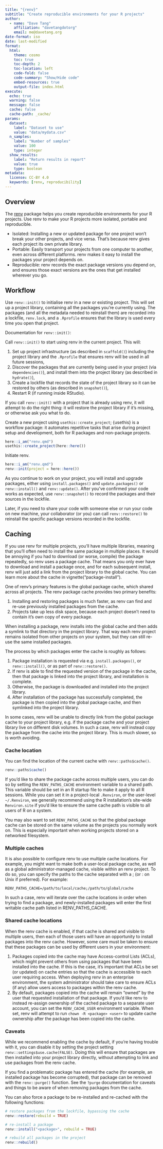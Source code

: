 ```yaml
---
title: "{renv}"
subtitle: "Create reproducible environments for your R projects"
author:
  - name: "Dave Tang"
    affiliation: "davetangdotorg"
    email: me@davetang.org
date-format: iso
date: last-modified
format:
  html:
    theme: cosmo
    toc: true
    toc-depth: 2
    toc-location: left
    code-fold: false
    code-summary: "Show/Hide code"
    embed-resources: true
    output-file: index.html
execute:
  echo: true
  warning: false
  message: false
  cache: false
  cache-path: _cache/
params:
  dataset:
    label: "Dataset to use"
    value: "data/mydata.csv"
  n_samples:
    label: "Number of samples"
    value: 100
    type: integer
  show_results:
    label: "Return results in report"
    value: true
    type: boolean
metadata:
  license: CC-BY 4.0
  keywords: [renv, reproducibility]
---
```


## Overview

The [renv](https://rstudio.github.io/renv/index.html) package helps you create reproducible environments for your R projects. Use renv to make your R projects more isolated, portable and reproducible.

* Isolated: Installing a new or updated package for one project won’t break your other projects, and vice versa. That’s because renv gives each project its own private library.
* Portable: Easily transport your projects from one computer to another, even across different platforms. renv makes it easy to install the packages your project depends on.
* Reproducible: renv records the exact package versions you depend on, and ensures those exact versions are the ones that get installed wherever you go.

## Workflow

Use `renv::init()` to initialise renv in a new or existing project. This will set up a project library, containing all the packages you're currently using. The packages (and all the metadata needed to reinstall them) are recorded into a lockfile, `renv.lock`, and a `.Rprofile` ensures that the library is used every time you open that project.

Documentation for `renv::init()`:

Call `renv::init()` to start using renv in the current project. This will:

1. Set up project infrastructure (as described in `scaffold()`) including the project library and the `.Rprofile` that ensures renv will be used in all future sessions,
2. Discover the packages that are currently being used in your project (via `dependencies()`), and install them into the project library (as described in `hydrate()`),
3. Create a lockfile that records the state of the project library so it can be restored by others (as described in `snapshot()`),
4. Restart R (if running inside RStudio).

If you call `renv::init()` with a project that is already using renv, it will attempt to do the right thing: it will restore the project library if it's missing, or otherwise ask you what to do.

Create a new project using `usethis::create_project`; {usethis} is a workflow package: it automates repetitive tasks that arise during project setup and development, both for R packages and non-package projects.

```r
here::i_am("renv.qmd")
usethis::create_project(here::here())
```

Initiate renv.

```r
here::i_am("renv.qmd")
renv::init(project = here::here())
```

As you continue to work on your project, you will install and upgrade packages, either using `install.packages()` and `update.packages()` or `renv::install()` and `renv::update()`. After you've confirmed your code works as expected, use `renv::snapshot()` to record the packages and their sources in the lockfile.

Later, if you need to share your code with someone else or run your code on new machine, your collaborator (or you) can call `renv::restore()` to reinstall the specific package versions recorded in the lockfile.

## Caching

If you use renv for multiple projects, you'll have multiple libraries, meaning that you'll often need to install the same package in multiple places. It would be annoying if you had to download (or worse, compile) the package repeatedly, so renv uses a package cache. That means you only ever have to download and install a package once, and for each subsequent install, renv will just add a link from the project library to the global cache. You can learn more about the cache in vignette("package-install").

One of renv's primary features is the global package cache, which shared across all projects. The renv package cache provides two primary benefits:

1. Installing and restoring packages is much faster, as renv can find and re-use previously installed packages from the cache.
2. Projects take up less disk space, because each project doesn't need to contain it's own copy of every package.

When installing a package, renv installs into the global cache and then adds a symlink to that directory in the project library. That way each renv project remains isolated from other projects on your system, but they can still re-use the same installed packages.

The process by which packages enter the cache is roughly as follows:

1. Package installation is requested via e.g. `install.packages()`, or `renv::install()`, or as part of `renv::restore()`.
2. If renv is able to find the requested version of the package in the cache, then that package is linked into the project library, and installation is complete.
3. Otherwise, the package is downloaded and installed into the project library.
4. After installation of the package has successfully completed, the package is then copied into the global package cache, and then symlinked into the project library.

In some cases, renv will be unable to directly link from the global package cache to your project library, e.g. if the package cache and your project library live on different disk volumes. In such a case, renv will instead copy the package from the cache into the project library. This is much slower, so is worth avoiding.

### Cache location

You can find the location of the current cache with `renv::paths$cache()`.

```r
renv::paths$cache()
```

If you'd like to share the package cache across multiple users, you can do so by setting the `RENV_PATHS_CACHE` environment variable to a shared path. This variable should be set in an R startup file to make it apply to all R sessions. While you can set it in a project-local `.Renviron`, or the user-level `~/.Renviron`, we generally recommend using the R installation's site-wide `Renviron.site` if you'd like to ensure the same cache path is visible to all users of R on a system.

You may also want to set `RENV_PATHS_CACHE` so that the global package cache can be stored on the same volume as the projects you normally work on. This is especially important when working projects stored on a networked filesystem.

### Multiple caches

It is also possible to configure renv to use multiple cache locations. For example, you might want to make both a user-local package cache, as well as a global administrator-managed cache, visible within an renv project. To do so, you can specify the paths to the cache separated with a ; (or : on Unix if preferred). For example:

    RENV_PATHS_CACHE=/path/to/local/cache;/path/to/global/cache

In such a case, renv will iterate over the cache locations in order when trying to find a package, and newly-installed packages will enter the first writable cache path listed in RENV_PATHS_CACHE.

### Shared cache locations

When the renv cache is enabled, if that cache is shared and visible to multiple users, then each of those users will have an opportunity to install packages into the renv cache. However, some care must be taken to ensure that these packages can be used by different users in your environment:

1. Packages copied into the cache may have Access-control Lists (ACLs), which might prevent others from using packages that have been installed into the cache. If this is the case, it's important that ACLs be set (or updated) on cache entries so that the cache is accessible to each user requiring access. When deploying renv in an enterprise environment, the system administrator should take care to ensure ACLs (if any) allow users access to packages within the renv cache.
2. By default, packages copied into the cache will remain "owned" by the user that requested installation of that package. If you'd like renv to instead re-assign ownership of the cached package to a separate user account, you can set the `RENV_CACHE_USER` environment variable. When set, renv will attempt to run `chown -R <package> <user>` to update cache ownership after the package has been copied into the cache.

### Caveats

While we recommend enabling the cache by default, if you're having trouble with it, you can disable it by setting the project setting `renv::settings$use.cache(FALSE)`. Doing this will ensure that packages are then installed into your project library directly, without attempting to link and use packages from the renv cache.

If you find a problematic package has entered the cache (for example, an installed package has become corrupted), that package can be removed with the `renv::purge()` function. See the `?purge` documentation for caveats and things to be aware of when removing packages from the cache.

You can also force a package to be re-installed and re-cached with the following functions:

```r
# restore packages from the lockfile, bypassing the cache
renv::restore(rebuild = TRUE)

# re-install a package
renv::install("<package>", rebuild = TRUE)

# rebuild all packages in the project
renv::rebuild()
```
